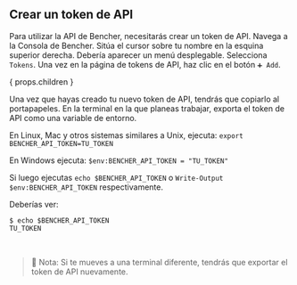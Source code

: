 ## Crear un token de API

Para utilizar la API de Bencher, necesitarás crear un token de API.
Navega a la Consola de Bencher.
Sitúa el cursor sobre tu nombre en la esquina superior derecha.
Debería aparecer un menú desplegable. Selecciona `Tokens`.
Una vez en la página de tokens de API, haz clic en el botón `➕ Add`.

{ props.children }
<br />

Una vez que hayas creado tu nuevo token de API, tendrás que copiarlo al portapapeles.
En la terminal en la que planeas trabajar, exporta el token de API como una variable de entorno.

En Linux, Mac y otros sistemas similares a Unix, ejecuta: `export BENCHER_API_TOKEN=TU_TOKEN`

En Windows ejecuta: `$env:BENCHER_API_TOKEN = "TU_TOKEN"`

Si luego ejecutas `echo $BENCHER_API_TOKEN` o `Write-Output $env:BENCHER_API_TOKEN` respectivamente.

Deberías ver:

```
$ echo $BENCHER_API_TOKEN
TU_TOKEN
```

<br />

> 🐰 Nota: Si te mueves a una terminal diferente, tendrás que exportar el token de API nuevamente.